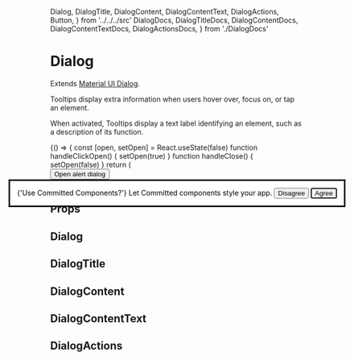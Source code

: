   Dialog,
  DialogTitle,
  DialogContent,
  DialogContentText,
  DialogActions,
  Button,
} from '../../../src'
  DialogDocs,
  DialogTitleDocs,
  DialogContentDocs,
  DialogContentTextDocs,
  DialogActionsDocs,
} from './DialogDocs'

<Meta title="components|Dialog" component={Dialog} />

# Dialog

Extends [Material UI Dialog](https://material-ui.com/components/dialogs/).

Tooltips display extra information when users hover over, focus on, or tap an element.

When activated, Tooltips display a text label identifying an element, such as a description of its function.

<Preview>
  <Story name="default">
    {() => {
      const [open, setOpen] = React.useState(false)
      function handleClickOpen() {
        setOpen(true)
      }
      function handleClose() {
        setOpen(false)
      }
      return (
        <div>
          <Button variant="outlined" color="primary" onClick={handleClickOpen}>
            Open alert dialog
          </Button>
          <Dialog
            open={open}
            onClose={handleClose}
            aria-labelledby="alert-dialog-title"
            aria-describedby="alert-dialog-description"
          >
            <DialogTitle id="alert-dialog-title">
              {'Use Committed Components?'}
            </DialogTitle>
            <DialogContent>
              <DialogContentText id="alert-dialog-description">
                Let Committed components style your app.
              </DialogContentText>
            </DialogContent>
            <DialogActions>
              <Button variant="text" onClick={handleClose}>
                Disagree
              </Button>
              <Button onClick={handleClose} color="primary" autoFocus>
                Agree
              </Button>
            </DialogActions>
          </Dialog>
        </div>
      )
    }}
  </Story>
</Preview>

## Props

## Dialog

<Props of={DialogDocs} />

## DialogTitle

<Props of={DialogTitleDocs} />

## DialogContent

<Props of={DialogContentDocs} />

## DialogContentText

<Props of={DialogContentTextDocs} />

## DialogActions

<Props of={DialogActionsDocs} />
